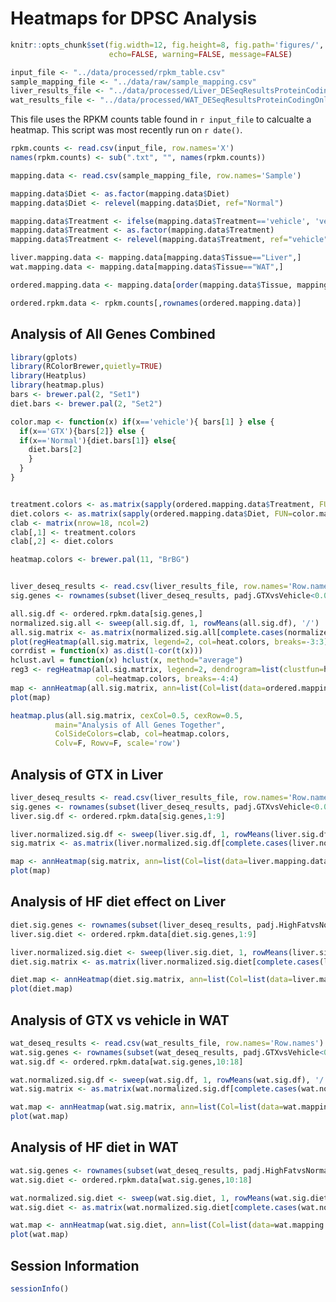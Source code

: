 Heatmaps for DPSC Analysis
========================================================

```r
knitr::opts_chunk$set(fig.width=12, fig.height=8, fig.path='figures/',
                      echo=FALSE, warning=FALSE, message=FALSE)
```

```r
input_file <- "../data/processed/rpkm_table.csv"
sample_mapping_file <- "../data/raw/sample_mapping.csv"
liver_results_file <- "../data/processed/Liver_DESeqResultsProteinCodingOnly.csv"
wat_results_file <- "../data/processed/WAT_DESeqResultsProteinCodingOnly.csv"
```

This file uses the RPKM counts table found in `r input_file` to calcualte a heatmap.  This script was most recently run on `r date()`.

```r
rpkm.counts <- read.csv(input_file, row.names='X')
names(rpkm.counts) <- sub(".txt", "", names(rpkm.counts))

mapping.data <- read.csv(sample_mapping_file, row.names='Sample')

mapping.data$Diet <- as.factor(mapping.data$Diet)
mapping.data$Diet <- relevel(mapping.data$Diet, ref="Normal")

mapping.data$Treatment <- ifelse(mapping.data$Treatment=='vehicle', 'vehicle', 'GTX')
mapping.data$Treatment <- as.factor(mapping.data$Treatment)
mapping.data$Treatment <- relevel(mapping.data$Treatment, ref="vehicle")

liver.mapping.data <- mapping.data[mapping.data$Tissue=="Liver",]
wat.mapping.data <- mapping.data[mapping.data$Tissue=="WAT",]

ordered.mapping.data <- mapping.data[order(mapping.data$Tissue, mapping.data$Treatment),]

ordered.rpkm.data <- rpkm.counts[,rownames(ordered.mapping.data)]

```


Analysis of All Genes Combined
-------------------------------
```r
library(gplots)
library(RColorBrewer,quietly=TRUE)
library(Heatplus)
library(heatmap.plus)
bars <- brewer.pal(2, "Set1")
diet.bars <- brewer.pal(2, "Set2")

color.map <- function(x) if(x=='vehicle'){ bars[1] } else {
  if(x=='GTX'){bars[2]} else {
  if(x=='Normal'){diet.bars[1]} else{
    diet.bars[2]
    }
  }
}


treatment.colors <- as.matrix(sapply(ordered.mapping.data$Treatment, FUN=color.map))
diet.colors <- as.matrix(sapply(ordered.mapping.data$Diet, FUN=color.map))
clab <- matrix(nrow=18, ncol=2)
clab[,1] <- treatment.colors
clab[,2] <- diet.colors

heatmap.colors <- brewer.pal(11, "BrBG")


liver_deseq_results <- read.csv(liver_results_file, row.names='Row.names')
sig.genes <- rownames(subset(liver_deseq_results, padj.GTXvsVehicle<0.05))

all.sig.df <- ordered.rpkm.data[sig.genes,]
normalized.sig.all <- sweep(all.sig.df, 1, rowMeans(all.sig.df), '/')
all.sig.matrix <- as.matrix(normalized.sig.all[complete.cases(normalized.sig.all),])
plot(regHeatmap(all.sig.matrix, legend=2, col=heat.colors, breaks=-3:3))
corrdist = function(x) as.dist(1-cor(t(x)))
hclust.avl = function(x) hclust(x, method="average")
reg3 <- regHeatmap(all.sig.matrix, legend=2, dendrogram=list(clustfun=hclust.avl, distfun=corrdist), 
                   col=heatmap.colors, breaks=-4:4)
map <- annHeatmap(all.sig.matrix, ann=list(Col=list(data=ordered.mapping.data)), col=g2r.colors)
plot(map)

heatmap.plus(all.sig.matrix, cexCol=0.5, cexRow=0.5, 
          main="Analysis of All Genes Together",
          ColSideColors=clab, col=heatmap.colors, 
          Colv=F, Rowv=F, scale='row')
```

Analysis of GTX in Liver
---------------------------------------------------

```r
liver_deseq_results <- read.csv(liver_results_file, row.names='Row.names')
sig.genes <- rownames(subset(liver_deseq_results, padj.GTXvsVehicle<0.05))
liver.sig.df <- ordered.rpkm.data[sig.genes,1:9]

liver.normalized.sig.df <- sweep(liver.sig.df, 1, rowMeans(liver.sig.df), '/')
sig.matrix <- as.matrix(liver.normalized.sig.df[complete.cases(liver.normalized.sig.df),])

map <- annHeatmap(sig.matrix, ann=list(Col=list(data=liver.mapping.data)), col=g2r.colors)
plot(map)
```

Analysis of HF diet effect on Liver
---------------------------------------------------

```r
diet.sig.genes <- rownames(subset(liver_deseq_results, padj.HighFatvsNormal<0.05))
liver.sig.diet <- ordered.rpkm.data[diet.sig.genes,1:9]

liver.normalized.sig.diet <- sweep(liver.sig.diet, 1, rowMeans(liver.sig.diet), '/')
diet.sig.matrix <- as.matrix(liver.normalized.sig.diet[complete.cases(liver.normalized.sig.diet),])

diet.map <- annHeatmap(diet.sig.matrix, ann=list(Col=list(data=liver.mapping.data)), col=g2r.colors)
plot(diet.map)
```

Analysis of GTX vs vehicle in WAT
---------------------------------------------------

```r
wat_deseq_results <- read.csv(wat_results_file, row.names='Row.names')
wat.sig.genes <- rownames(subset(wat_deseq_results, padj.GTXvsVehicle<0.05))
wat.sig.df <- ordered.rpkm.data[wat.sig.genes,10:18]

wat.normalized.sig.df <- sweep(wat.sig.df, 1, rowMeans(wat.sig.df), '/')
wat.sig.matrix <- as.matrix(wat.normalized.sig.df[complete.cases(wat.normalized.sig.df),])

wat.map <- annHeatmap(wat.sig.matrix, ann=list(Col=list(data=wat.mapping.data)), col=g2r.colors)
plot(wat.map)
```

Analysis of HF diet in WAT
---------------------------------------------------

```r
wat.sig.genes <- rownames(subset(wat_deseq_results, padj.HighFatvsNormal<0.05))
wat.sig.diet <- ordered.rpkm.data[wat.sig.genes,10:18]

wat.normalized.sig.diet <- sweep(wat.sig.diet, 1, rowMeans(wat.sig.diet), '/')
wat.sig.diet <- as.matrix(wat.normalized.sig.diet[complete.cases(wat.normalized.sig.diet),])

wat.map <- annHeatmap(wat.sig.diet, ann=list(Col=list(data=wat.mapping.data)), col=g2r.colors)
plot(wat.map)
```




Session Information
-------------------

```r
sessionInfo()
```
